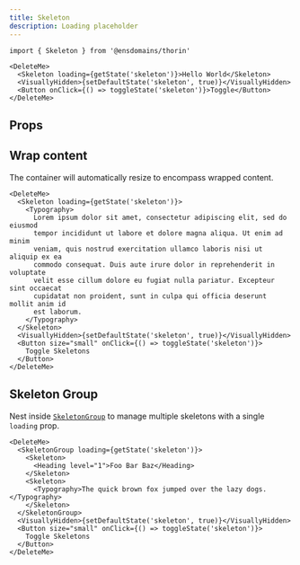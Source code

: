 ```yaml
---
title: Skeleton
description: Loading placeholder
---
```


```tsx
import { Skeleton } from '@ensdomains/thorin'
```

```tsx expand=true live=true
<DeleteMe>
  <Skeleton loading={getState('skeleton')}>Hello World</Skeleton>
  <VisuallyHidden>{setDefaultState('skeleton', true)}</VisuallyHidden>
  <Button onClick={() => toggleState('skeleton')}>Toggle</Button>
</DeleteMe>
```

## Props

<PropsTable sourceLink={sourceLink} types={types} />

## Wrap content

The container will automatically resize to encompass wrapped content.

```tsx live=true
<DeleteMe>
  <Skeleton loading={getState('skeleton')}>
    <Typography>
      Lorem ipsum dolor sit amet, consectetur adipiscing elit, sed do eiusmod
      tempor incididunt ut labore et dolore magna aliqua. Ut enim ad minim
      veniam, quis nostrud exercitation ullamco laboris nisi ut aliquip ex ea
      commodo consequat. Duis aute irure dolor in reprehenderit in voluptate
      velit esse cillum dolore eu fugiat nulla pariatur. Excepteur sint occaecat
      cupidatat non proident, sunt in culpa qui officia deserunt mollit anim id
      est laborum.
    </Typography>
  </Skeleton>
  <VisuallyHidden>{setDefaultState('skeleton', true)}</VisuallyHidden>
  <Button size="small" onClick={() => toggleState('skeleton')}>
    Toggle Skeletons
  </Button>
</DeleteMe>
```

## Skeleton Group

Nest inside [`SkeletonGroup`](/components/SkeletonGroup) to manage multiple skeletons with a single `loading` prop.

```tsx live=true
<DeleteMe>
  <SkeletonGroup loading={getState('skeleton')}>
    <Skeleton>
      <Heading level="1">Foo Bar Baz</Heading>
    </Skeleton>
    <Skeleton>
      <Typography>The quick brown fox jumped over the lazy dogs.</Typography>
    </Skeleton>
  </SkeletonGroup>
  <VisuallyHidden>{setDefaultState('skeleton', true)}</VisuallyHidden>
  <Button size="small" onClick={() => toggleState('skeleton')}>
    Toggle Skeletons
  </Button>
</DeleteMe>
```
